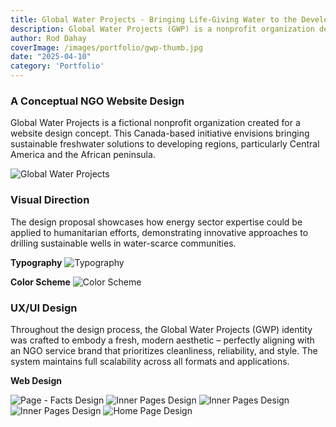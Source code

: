 ```yaml
---
title: Global Water Projects - Bringing Life-Giving Water to the Developing World
description: Global Water Projects (GWP) is a nonprofit organization dedicated to solving water scarcity in developing regions of Central America and the African peninsula.
author: Rod Dahay
coverImage: /images/portfolio/gwp-thumb.jpg
date: "2025-04-10"
category: 'Portfolio'
---
```


### A Conceptual NGO Website Design

Global Water Projects is a fictional nonprofit organization created for a website design concept. This Canada-based initiative envisions bringing sustainable freshwater solutions to developing regions, particularly Central America and the African peninsula.


![Global Water Projects](/images/portfolio/gwp-design01.jpg)

### Visual Direction


The design proposal showcases how energy sector expertise could be applied to humanitarian efforts, demonstrating innovative approaches to drilling sustainable wells in water-scarce communities.

**Typography**
![Typography](/images/portfolio/gwp-design02.jpg)

**Color Scheme**
![Color Scheme](/images/portfolio/gwp-design03.jpg)

### UX/UI Design

Throughout the design process, the Global Water Projects (GWP) identity was crafted to embody a fresh, modern aesthetic – perfectly aligning with an NGO service brand that prioritizes cleanliness, reliability, and style. The system maintains full scalability across all formats and applications.

**Web Design**

![Page - Facts Design](/images/portfolio/gwp-design04.jpg)
![Inner Pages Design](/images/portfolio/gwp-design05.jpg)
![Inner Pages Design](/images/portfolio/gwp-design06.jpg)
![Inner Pages Design](/images/portfolio/gwp-design07.jpg)
![Home Page Design](/images/portfolio/gwp-design08.jpg)







